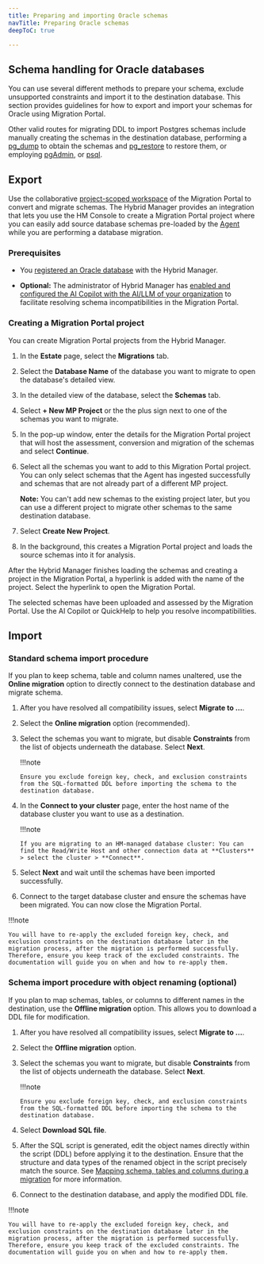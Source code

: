 ```yaml
---
title: Preparing and importing Oracle schemas
navTitle: Preparing Oracle schemas
deepToC: true

---
```


## Schema handling for Oracle databases

You can use several different methods to prepare your schema, exclude unsupported constraints and import it to the destination database. This section provides guidelines for how to export and import your schemas for Oracle using Migration Portal.

Other valid routes for migrating DDL to import Postgres schemas include manually creating the schemas in the destination database, performing a [pg_dump](https://www.postgresql.org/docs/current/app-pgdump.html) to obtain the schemas and [pg_restore](https://www.postgresql.org/docs/current/app-pgrestore.html) to restore them, or employing [pgAdmin](https://www.pgadmin.org/docs/pgadmin4/latest/index.html), or [psql](https://www.postgresql.org/docs/7.0/app-psql.htm).

## Export

Use the collaborative [project-scoped workspace](/edb-postgres-ai/latest/hybrid-manager/using_hybrid_manager/migration/schema_migration/migration_portal/access_mp/#project-scoped-workspace-vs-users-workspace) of the Migration Portal to convert and migrate schemas. The Hybrid Manager provides an integration that lets you use the HM Console to create a Migration Portal project where you can easily add source database schemas pre-loaded by the [Agent](/edb-postgres-ai/latest/hybrid-manager/using_hybrid_manager/migration/migration_guides/oracle_to_hm_managed) while you are performing a database migration.

### Prerequisites

-   You [registered an Oracle database](/edb-postgres-ai/latest/hybrid-manager/using_hybrid_manager/migration/migration_guides/oracle_to_hm_managed/) with the Hybrid Manager.

-   **Optional:** The administrator of Hybrid Manager has [enabled and configured the AI Copilot with the AI/LLM of your organization](/edb-postgres-ai/latest/hybrid-manager/using_hybrid_manager/enabling_migration_copilot/) to facilitate resolving schema incompatibilities in the Migration Portal.

### Creating a Migration Portal project

You can create Migration Portal projects from the Hybrid Manager. 

1.  In the **Estate** page, select the **Migrations** tab.

2.  Select the **Database Name** of the database you want to migrate to open the database's detailed view.

3.  In the detailed view of the database, select the **Schemas** tab. 

4.  Select **+ New MP Project** or the the plus sign next to one of the schemas you want to migrate.

5.  In the pop-up window, enter the details for the Migration Portal project that will host the assessment, conversion and migration of the schemas and select **Continue**.

6.  Select all the schemas you want to add to this Migration Portal project. You can only select schemas that the Agent has ingested successfully and schemas that are not already part of a different MP project.

    **Note:** You can't add new schemas to the existing project later, but you can use a different project to migrate other schemas to the same destination database.

7.  Select **Create New Project**.

8.  In the background, this creates a Migration Portal project and loads the source schemas into it for analysis.

After the Hybrid Manager finishes loading the schemas and creating a project in the Migration Portal, a hyperlink is added with the name of the project. Select the hyperlink to open the Migration Portal.

The selected schemas have been uploaded and assessed by the Migration Portal. Use the AI Copilot or QuickHelp to help you resolve incompatibilities. 

## Import

### Standard schema import procedure

If you plan to keep schema, table and column names unaltered, use the **Online migration** option to directly connect to the destination database and migrate schema.

1.  After you have resolved all compatibility issues, select **Migrate to …**.

2.  Select the **Online migration** option (recommended).

3.  Select the schemas you want to migrate, but disable **Constraints** from the list of objects underneath the database. Select **Next**.

    !!!note

        Ensure you exclude foreign key, check, and exclusion constraints from the SQL-formatted DDL before importing the schema to the destination database.

4.  In the **Connect to your cluster** page, enter the host name of the database cluster you want to use as a destination.

    !!!note

        If you are migrating to an HM-managed database cluster: You can find the Read/Write Host and other connection data at **Clusters** > select the cluster > **Connect**.

5.  Select **Next** and wait until the schemas have been imported successfully.

6.  Connect to the target database cluster and ensure the schemas have been migrated. You can now close the Migration Portal.

!!!note

    You will have to re-apply the excluded foreign key, check, and exclusion constraints on the destination database later in the migration process, after the migration is performed successfully. Therefore, ensure you keep track of the excluded constraints. The documentation will guide you on when and how to re-apply them.

### Schema import procedure with object renaming (optional)

If you plan to map schemas, tables, or columns to different names in the destination, use the **Offline migration** option. This allows you to download a DDL file for modification.

1.  After you have resolved all compatibility issues, select **Migrate to …**.

2.  Select the **Offline migration** option.

3.  Select the schemas you want to migrate, but disable **Constraints** from the list of objects underneath the database. Select **Next**.

    !!!note

        Ensure you exclude foreign key, check, and exclusion constraints from the SQL-formatted DDL before importing the schema to the destination database.

4.  Select **Download SQL file**.

5.  After the SQL script is generated, edit the object names directly within the script (DDL) before applying it to the destination. Ensure that the structure and data types of the renamed object in the script precisely match the source. See [Mapping schema, tables and columns during a migration](/edb-postgres-ai/latest/hybrid-manager/using_hybrid_manager/migration/migrate/migrations/#mapping-schema-tables-and-columns-during-a-migration) for more information.

6.  Connect to the destination database, and apply the modified DDL file.

!!!note

    You will have to re-apply the excluded foreign key, check, and exclusion constraints on the destination database later in the migration process, after the migration is performed successfully. Therefore, ensure you keep track of the excluded constraints. The documentation will guide you on when and how to re-apply them.
